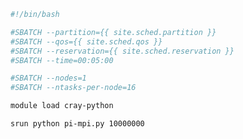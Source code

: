 ```bash
#!/bin/bash

#SBATCH --partition={{ site.sched.partition }}
#SBATCH --qos={{ site.sched.qos }}
#SBATCH --reservation={{ site.sched.reservation }}
#SBATCH --time=00:05:00

#SBATCH --nodes=1
#SBATCH --ntasks-per-node=16

module load cray-python

srun python pi-mpi.py 10000000
```